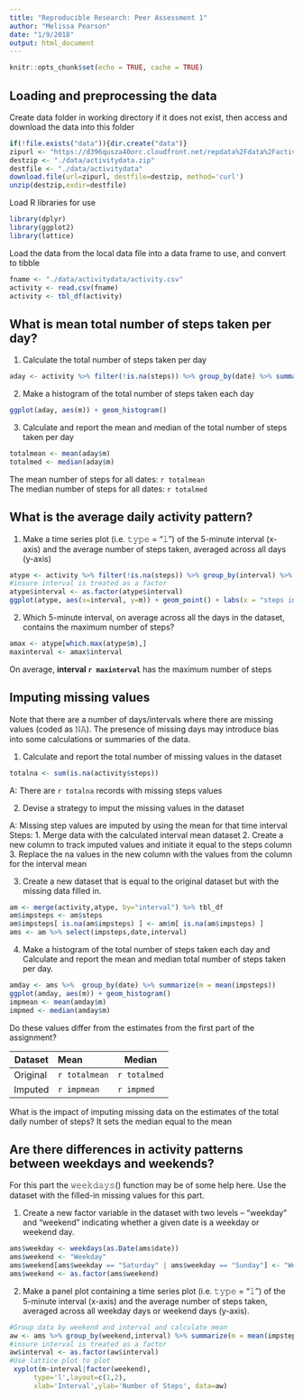 ```yaml
---
title: "Reproducible Research: Peer Assessment 1"
author: "Melissa Pearson"
date: "1/9/2018"
output: html_document
---
```


```r
knitr::opts_chunk$set(echo = TRUE, cache = TRUE)
```

## Loading and preprocessing the data

Create data folder in working directory if it does not exist, then access and download the data into this folder
```r
if(!file.exists("data")){dir.create("data")}
zipurl <- "https://d396qusza40orc.cloudfront.net/repdata%2Fdata%2Factivity.zip"
destzip <- "./data/activitydata.zip"
destfile <- "./data/activitydata"
download.file(url=zipurl, destfile=destzip, method='curl')
unzip(destzip,exdir=destfile)
```


Load R libraries for use
```r
library(dplyr)
library(ggplot2)
library(lattice)
```

Load the data from the local data file into a data frame to use, and convert to tibble
```r
fname <- "./data/activitydata/activity.csv"
activity <- read.csv(fname)
activity <- tbl_df(activity)
```

## What is mean total number of steps taken per day?
1. Calculate the total number of steps taken per day
```r
aday <- activity %>% filter(!is.na(steps)) %>% group_by(date) %>% summarize(m = mean(steps))
```

2. Make a histogram of the total number of steps taken each day
```r
ggplot(aday, aes(m)) + geom_histogram()
```

3. Calculate and report the mean and median of the total number of steps taken per day
```r
totalmean <- mean(aday$m)
totalmed <- median(aday$m)
```
  
  The mean number of steps for all dates: `r totalmean`  
  The median number of steps for all dates: `r totalmed`

## What is the average daily activity pattern?
1. Make a time series plot (i.e. 𝚝𝚢𝚙𝚎 = "𝚕") of the 5-minute interval (x-axis) and the average number of steps taken, averaged across all days (y-axis)
```r
atype <- activity %>% filter(!is.na(steps)) %>% group_by(interval) %>% summarize(m = mean(steps))
#insure interval is treated as a factor
atype$interval <- as.factor(atype$interval)
ggplot(atype, aes(x=interval, y=m)) + geom_point() + labs(x = "steps interval", y = "mean steps during interval", title = "mean steps per interval over testing period")
```

2. Which 5-minute interval, on average across all the days in the dataset, contains the maximum number of steps?
```r
amax <- atype[which.max(atype$m),]
maxinterval <- amax$interval
```

On average, **interval `r maxinterval`** has the maximum number of steps

## Imputing missing values
Note that there are a number of days/intervals where there are missing values (coded as 𝙽𝙰). The presence of missing days may introduce bias into some calculations or summaries of the data.

1. Calculate and report the total number of missing values in the dataset
```r
totalna <- sum(is.na(activity$steps))
```
A: There are `r totalna` records with missing steps values

2. Devise a strategy to imput the missing values in the dataset

A: Missing step values are imputed by using the mean for that time interval 
Steps:
1. Merge data with the calculated interval mean dataset
2. Create a new column to track imputed values and initiate it equal to the steps column
3. Replace the na values in the new column with the values from the column for the interval mean


3. Create a new dataset that is equal to the original dataset but with the missing data filled in.
```r
am <- merge(activity,atype, by="interval") %>% tbl_df
am$impsteps <- am$steps
am$impsteps[ is.na(am$impsteps) ] <- am$m[ is.na(am$impsteps) ]
ams <- am %>% select(impsteps,date,interval) 
```


4. Make a histogram of the total number of steps taken each day and Calculate and report the mean and median total number of steps taken per day. 
```r
amday <- ams %>%  group_by(date) %>% summarize(m = mean(impsteps))
ggplot(amday, aes(m)) + geom_histogram()
impmean <- mean(amday$m)
impmed <- median(amday$m)
```
Do these values differ from the estimates from the first part of the assignment? 

Dataset     Mean              Median
------      ------            ------     
Original    `r totalmean`           `r totalmed`
Imputed     `r impmean`         `r impmed`

What is the impact of imputing missing data on the estimates of the total daily number of steps?
It sets the median equal to the mean


## Are there differences in activity patterns between weekdays and weekends?
For this part the 𝚠𝚎𝚎𝚔𝚍𝚊𝚢𝚜() function may be of some help here. Use the dataset with the filled-in missing values for this part.

1. Create a new factor variable in the dataset with two levels – “weekday” and “weekend” indicating whether a given date is a weekday or weekend day.
```r
ams$weekday <- weekdays(as.Date(ams$date))
ams$weekend <- "Weekday"
ams$weekend[ams$weekday == "Saturday" | ams$weekday == "Sunday"] <- "Weekend"
ams$weekend <- as.factor(ams$weekend)
```

2. Make a panel plot containing a time series plot (i.e. 𝚝𝚢𝚙𝚎 = "𝚕") of the 5-minute interval (x-axis) and the average number of steps taken, averaged across all weekday days or weekend days (y-axis).
```r
#Group data by weekend and interval and calculate mean
aw <- ams %>% group_by(weekend,interval) %>% summarize(m = mean(impsteps))
#insure interval is treated as a factor
aw$interval <- as.factor(aw$interval)
#Use lattice plot to plot
 xyplot(m~interval|factor(weekend),
      type='l',layout=c(1,2),
      xlab='Interval',ylab='Number of Steps', data=aw)
```
